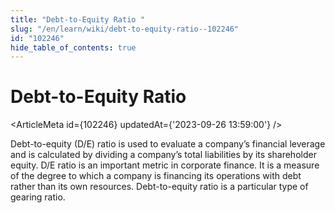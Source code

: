 ```yaml
---
title: "Debt-to-Equity Ratio "
slug: "/en/learn/wiki/debt-to-equity-ratio--102246"
id: "102246"
hide_table_of_contents: true
---
```



# Debt-to-Equity Ratio 

<ArticleMeta id={102246} updatedAt={'2023-09-26 13:59:00'} />
<div className='border-solid border-b border-t-0 my-4 border-[var(--ifm-color-gray-300)]' />

Debt-to-equity (D/E) ratio is used to evaluate a company’s financial leverage and is calculated by dividing a company’s total liabilities by its shareholder equity. D/E ratio is an important metric in corporate finance. It is a measure of the degree to which a company is financing its operations with debt rather than its own resources. Debt-to-equity ratio is a particular type of gearing ratio.
